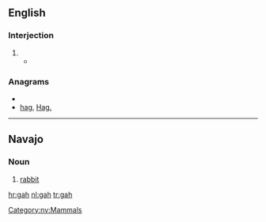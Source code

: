 ==English==

===Interjection===
{{en-interjection}}

# {{non-gloss definition|Used to express [[exasperation]] or [[annoyance]].}}
#*{{quote-news|year=2009|date=January 20|author=Alison Godfrey|title=Coles, Woolworths and IGA workers vent about customers on Facebook|work=Herald Sun|quotee=Bronwyn Lovejoy|url=http://www.news.com.au//heraldsun/story/0,21985,24937069-661,00.html
|passage=“And stop calling it soccerball! '''gah'''! do any of the tickets say soccerball? no!“”}}

===Anagrams===
* {{alphagram|agh}}
* [[hag#English|hag]], [[Hag.#English|Hag.]]

----

==Navajo==
{{wikipedia|lang=nv}}

===Noun===
{{infl|nv|noun}}

# [[rabbit]]

[[Category:nv:Mammals]]

[[hr:gah]]
[[nl:gah]]
[[tr:gah]]